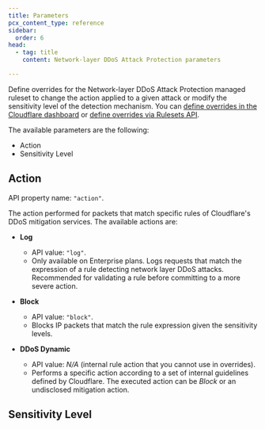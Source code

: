 ```yaml
---
title: Parameters
pcx_content_type: reference
sidebar:
  order: 6
head:
  - tag: title
    content: Network-layer DDoS Attack Protection parameters

---
```



Define overrides for the Network-layer DDoS Attack Protection managed ruleset to change the action applied to a given attack or modify the sensitivity level of the detection mechanism. You can [define overrides in the Cloudflare dashboard](/ddos-protection/managed-rulesets/network/configure-dashboard/) or [define overrides via Rulesets API](/ddos-protection/managed-rulesets/network/configure-api/).

The available parameters are the following:

- Action
- Sensitivity Level

## Action

API property name: `"action"`.

The action performed for packets that match specific rules of Cloudflare's DDoS mitigation services. The available actions are:

- **Log**
  - API value: `"log"`.
  - Only available on Enterprise plans. Logs requests that match the expression of a rule detecting network layer DDoS attacks. Recommended for validating a rule before committing to a more severe action.

- **Block**
  - API value: `"block"`.
  - Blocks IP packets that match the rule expression given the sensitivity levels.

- **DDoS Dynamic**
  - API value: _N/A_ (internal rule action that you cannot use in overrides).
  - Performs a specific action according to a set of internal guidelines defined by Cloudflare. The executed action can be _Block_ or an undisclosed mitigation action.

## Sensitivity Level

<Render file="managed-rulesets/sensitivity-level-reference" />